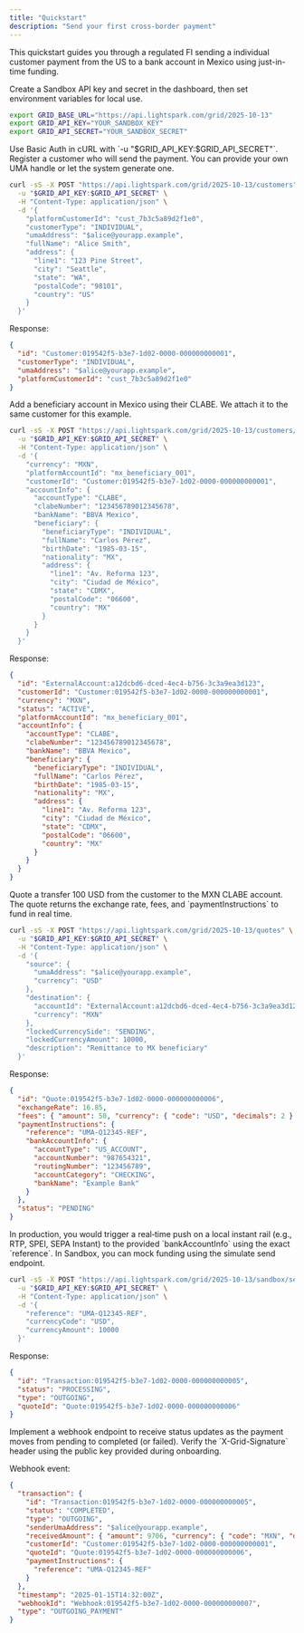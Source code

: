 ```yaml
---
title: "Quickstart"
description: "Send your first cross-border payment"
---
```


This quickstart guides you through a regulated FI sending a individual customer payment from the US to a bank account in Mexico using just-in-time funding.

<Steps>
<Step title="Get API credentials">
  Create a Sandbox API key and secret in the dashboard, then set environment variables for local use.

  ```bash
  export GRID_BASE_URL="https://api.lightspark.com/grid/2025-10-13"
  export GRID_API_KEY="YOUR_SANDBOX_KEY"
  export GRID_API_SECRET="YOUR_SANDBOX_SECRET"
  ```

  <Tip>
  Use Basic Auth in cURL with `-u "$GRID_API_KEY:$GRID_API_SECRET"`.
  </Tip>
</Step>

<Step title="Create a customer">
  Register a customer who will send the payment. You can provide your own UMA handle or let the system generate one.

  ```bash
  curl -sS -X POST "https://api.lightspark.com/grid/2025-10-13/customers" \
    -u "$GRID_API_KEY:$GRID_API_SECRET" \
    -H "Content-Type: application/json" \
    -d '{
      "platformCustomerId": "cust_7b3c5a89d2f1e0",
      "customerType": "INDIVIDUAL",
      "umaAddress": "$alice@yourapp.example",
      "fullName": "Alice Smith",
      "address": {
        "line1": "123 Pine Street",
        "city": "Seattle",
        "state": "WA",
        "postalCode": "98101",
        "country": "US"
      }
    }'
  ```
  
  Response:
  ```json
  {
    "id": "Customer:019542f5-b3e7-1d02-0000-000000000001",
    "customerType": "INDIVIDUAL",
    "umaAddress": "$alice@yourapp.example",
    "platformCustomerId": "cust_7b3c5a89d2f1e0"
  }
  ```
</Step>

<Step title="Create an external receiving bank account (CLABE in MX)">
  Add a beneficiary account in Mexico using their CLABE. We attach it to the same customer for this example.

  ```bash
  curl -sS -X POST "https://api.lightspark.com/grid/2025-10-13/customers/external-accounts" \
    -u "$GRID_API_KEY:$GRID_API_SECRET" \
    -H "Content-Type: application/json" \
    -d '{
      "currency": "MXN",
      "platformAccountId": "mx_beneficiary_001",
      "customerId": "Customer:019542f5-b3e7-1d02-0000-000000000001",
      "accountInfo": {
        "accountType": "CLABE",
        "clabeNumber": "123456789012345678",
        "bankName": "BBVA Mexico",
        "beneficiary": {
          "beneficiaryType": "INDIVIDUAL",
          "fullName": "Carlos Pérez",
          "birthDate": "1985-03-15",
          "nationality": "MX",
          "address": {
            "line1": "Av. Reforma 123",
            "city": "Ciudad de México",
            "state": "CDMX",
            "postalCode": "06600",
            "country": "MX"
          }
        }
      }
    }'
  ```
  
  Response:
  ```json
  {
    "id": "ExternalAccount:a12dcbd6-dced-4ec4-b756-3c3a9ea3d123",
    "customerId": "Customer:019542f5-b3e7-1d02-0000-000000000001",
    "currency": "MXN",
    "status": "ACTIVE",
    "platformAccountId": "mx_beneficiary_001",
    "accountInfo": {
      "accountType": "CLABE",
      "clabeNumber": "123456789012345678",
      "bankName": "BBVA Mexico",
      "beneficiary": {
        "beneficiaryType": "INDIVIDUAL",
        "fullName": "Carlos Pérez",
        "birthDate": "1985-03-15",
        "nationality": "MX",
        "address": {
          "line1": "Av. Reforma 123",
          "city": "Ciudad de México",
          "state": "CDMX",
          "postalCode": "06600",
          "country": "MX"
        }
      }
    }
  }
  ```
</Step>

<Step title="Create a quote (just‑in‑time funding)">
  Quote a transfer 100 USD from the customer to the MXN CLABE account. The quote returns the exchange rate, fees, and `paymentInstructions` to fund in real time.

  ```bash
  curl -sS -X POST "https://api.lightspark.com/grid/2025-10-13/quotes" \
    -u "$GRID_API_KEY:$GRID_API_SECRET" \
    -H "Content-Type: application/json" \
    -d '{
      "source": {
        "umaAddress": "$alice@yourapp.example",
        "currency": "USD"
      },
      "destination": {
        "accountId": "ExternalAccount:a12dcbd6-dced-4ec4-b756-3c3a9ea3d123",
        "currency": "MXN"
      },
      "lockedCurrencySide": "SENDING",
      "lockedCurrencyAmount": 10000,
      "description": "Remittance to MX beneficiary"
    }'
  ```
  
  Response:
  ```json
  {
    "id": "Quote:019542f5-b3e7-1d02-0000-000000000006",
    "exchangeRate": 16.85,
    "fees": { "amount": 50, "currency": { "code": "USD", "decimals": 2 } },
    "paymentInstructions": {
      "reference": "UMA-Q12345-REF",
      "bankAccountInfo": {
        "accountType": "US_ACCOUNT",
        "accountNumber": "987654321",
        "routingNumber": "123456789",
        "accountCategory": "CHECKING",
        "bankName": "Example Bank"
      }
    },
    "status": "PENDING"
  }
  ```
</Step>

<Step title="Fund the quote (Sandbox simulation)">
  In production, you would trigger a real‑time push on a local instant rail (e.g., RTP, SPEI, SEPA Instant) to the provided `bankAccountInfo` using the exact `reference`. In Sandbox, you can mock funding using the simulate send endpoint.

  ```bash
  curl -sS -X POST "https://api.lightspark.com/grid/2025-10-13/sandbox/send" \
    -u "$GRID_API_KEY:$GRID_API_SECRET" \
    -H "Content-Type: application/json" \
    -d '{
      "reference": "UMA-Q12345-REF",
      "currencyCode": "USD",
      "currencyAmount": 10000
    }'
  ```
  
  Response:
  ```json
  {
    "id": "Transaction:019542f5-b3e7-1d02-0000-000000000005",
    "status": "PROCESSING",
    "type": "OUTGOING",
    "quoteId": "Quote:019542f5-b3e7-1d02-0000-000000000006"
  }
  ```
</Step>

<Step title="Handle the outgoing payment webhook">
  Implement a webhook endpoint to receive status updates as the payment moves from pending to completed (or failed). Verify the `X-Grid-Signature` header using the public key provided during onboarding.

  Webhook event:
  ```json
  {
    "transaction": {
      "id": "Transaction:019542f5-b3e7-1d02-0000-000000000005",
      "status": "COMPLETED",
      "type": "OUTGOING",
      "senderUmaAddress": "$alice@yourapp.example",
      "receivedAmount": { "amount": 9706, "currency": { "code": "MXN", "decimals": 2 } },
      "customerId": "Customer:019542f5-b3e7-1d02-0000-000000000001",
      "quoteId": "Quote:019542f5-b3e7-1d02-0000-000000000006",
      "paymentInstructions": {
        "reference": "UMA-Q12345-REF"
      }
    },
    "timestamp": "2025-01-15T14:32:00Z",
    "webhookId": "Webhook:019542f5-b3e7-1d02-0000-000000000007",
    "type": "OUTGOING_PAYMENT"
  }
  ```
</Step>
</Steps>



